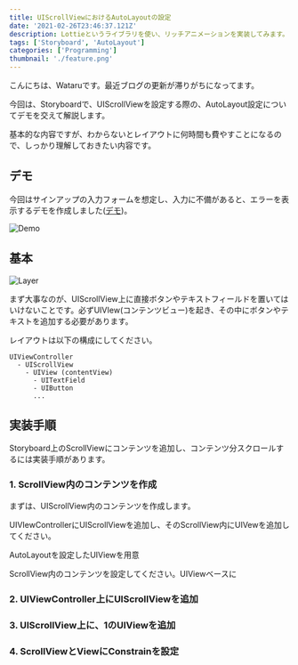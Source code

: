 ```yaml
---
title: UIScrollViewにおけるAutoLayoutの設定
date: '2021-02-26T23:46:37.121Z'
description: Lottieというライブラリを使い、リッチアニメーションを実装してみます。アニメーションに動的要素を追加したり、そもそもLottieとは何か、どう言う仕組みで動いているのか、他のアニメーションライブラリではなくなぜLottieなのか等々を纏めていきたいと思います。
tags: ['Storyboard', 'AutoLayout']
categories: ['Programming']
thumbnail: './feature.png'
---
```


こんにちは、Wataruです。最近ブログの更新が滞りがちになってます。

今回は、Storyboardで、UIScrollViewを設定する際の、AutoLayout設定についてデモを交えて解説します。

基本的な内容ですが、わからないとレイアウトに何時間も費やすことになるので、しっかり理解しておきたい内容です。

## デモ

今回はサインアップの入力フォームを想定し、入力に不備があると、エラーを表示するデモを作成しました([デモ](https://github.com/WataruMaeda/scrollViewAutoLayoutDemo))。

![Demo](./demo.gif)

## 基本

![Layer](./basic.png)

まず大事なのが、UIScrollView上に直接ボタンやテキストフィールドを置いてはいけないことです。必ずUIVIew(コンテンツビュー)を起き、その中にボタンやテキストを追加する必要があります。

レイアウトは以下の構成にしてください。

```
UIViewController
  - UIScrollView
    - UIView (contentView)
      - UITextField
      - UIButton
      ...
```

## 実装手順

Storyboard上のScrollViewにコンテンツを追加し、コンテンツ分スクロールするには実装手順があります。

### 1. ScrollView内のコンテンツを作成

まずは、UIScrollView内のコンテンツを作成します。

UIVIewControllerにUIScrollViewを追加し、そのScrollView内にUIVewを追加してください。


AutoLayoutを設定したUIViewを用意

ScrollView内のコンテンツを設定してください。UIViewベースに

### 2. UIViewController上にUIScrollViewを追加

### 3. UIScrollView上に、1のUIViewを追加

### 4. ScrollViewとViewにConstrainを設定

